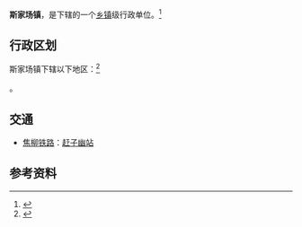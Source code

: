 {{中国乡级行政区|42/10/87/107/000}}

'''斯家场镇'''，是{{PRC admin/fullname|42/10/87/107/000|3}}下辖的一个[[乡镇|乡镇]]级行政单位。<ref>{{PRC admin/ref sgc|{{PRC admin/parent|42/10/87/107/000}}}}</ref>

== 行政区划 ==

斯家场镇下辖以下地区：<ref>{{PRC admin/ref sgc|42/10/87/107/000}}</ref>

{{PRC admin/children|42/10/87/107/000}}。

== 交通 ==
* {{rint|cn|rail}}[[焦柳铁路|焦柳铁路]]：[[赶子幽站|赶子幽站]]

== 参考资料 ==
{{reflist}}

{{PRC admin/navcat|42/10/87/107/000}}